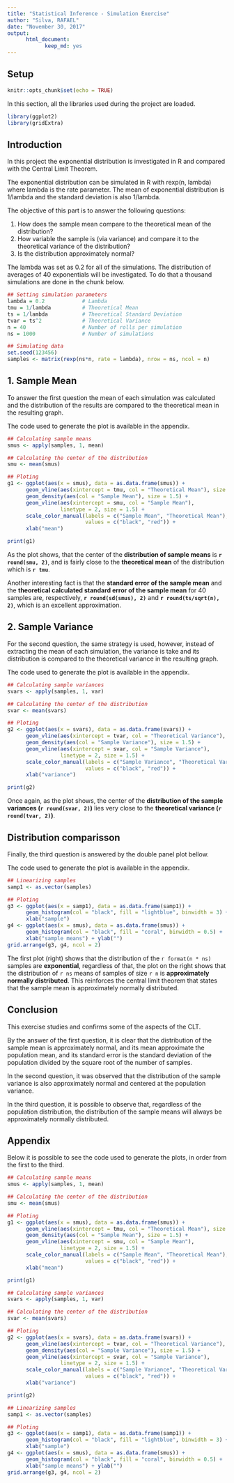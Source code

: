 ```yaml
---
title: "Statistical Inference - Simulation Exercise"
author: "Silva, RAFAEL"
date: "November 30, 2017"
output: 
      html_document:
            keep_md: yes
---
```


## Setup

```r
knitr::opts_chunk$set(echo = TRUE)
```

In this section, all the libraries used during the project are loaded.

```r
library(ggplot2)
library(gridExtra)
```


## Introduction

In this project the exponential distribution is investigated in R and compared with the Central Limit Theorem.

The exponential distribution can be simulated in R with rexp(n, lambda) where lambda is the rate parameter. The mean of exponential distribution is 1/lambda and the standard deviation is also 1/lambda.

The objective of this part is to answer the following questions:

1. How does the sample mean compare to the theoretical mean of the distribution?
1. How variable the sample is (via variance) and compare it to the theoretical variance of the distribution?
1. Is the distribution approximately normal?

The lambda was set as 0.2 for all of the simulations. The distribution of averages of 40 exponentials will be investigated. To do that a thousand simulations are done in the chunk below.

```r
## Setting simulation parameters
lambda = 0.2            # Lambda
tmu = 1/lambda          # Theoretical Mean
ts = 1/lambda           # Theoretical Standard Deviation
tvar = ts^2             # Theoretical Variance
n = 40                  # Number of rolls per simulation
ns = 1000               # Number of simulations

## Simulating data
set.seed(123456)
samples <- matrix(rexp(ns*n, rate = lambda), nrow = ns, ncol = n)
```

## 1. Sample Mean

To answer the first question the mean of each simulation was calculated and the distribution of the results are compared to the theoretical mean in the resulting graph.

The code used to generate the plot is available in the appendix.

```r
## Calculating sample means
smus <- apply(samples, 1, mean)

## Calculating the center of the distribution
smu <- mean(smus)

## Ploting
g1 <- ggplot(aes(x = smus), data = as.data.frame(smus)) +
      geom_vline(aes(xintercept = tmu, col = "Theoretical Mean"), size = 1.5) + 
      geom_density(aes(col = "Sample Mean"), size = 1.5) + 
      geom_vline(aes(xintercept = smu, col = "Sample Mean"), 
                 linetype = 2, size = 1.5) +
      scale_color_manual(labels = c("Sample Mean", "Theoretical Mean"), 
                         values = c("black", "red")) + 
      xlab("mean")

print(g1)
```

As the plot shows, that the center of the **distribution of sample means** is **```r round(smu, 2)```**, and is fairly close to the **theoretical mean** of the distribution which is **```r tmu```**.

Another interesting fact is that the **standard error of the sample mean** and the **theoretical calculated standard error of the sample mean** for 40 samples are, respectively, **```r round(sd(smus), 2)```** and **```r round(ts/sqrt(n), 2)```**, which is an excellent approximation.

## 2. Sample Variance

For the second question, the same strategy is used, however, instead of extracting the mean of each simulation, the variance is take and its distribution is compared to the theoretical variance in the resulting graph.

The code used to generate the plot is available in the appendix.

```r
## Calculating sample variances
svars <- apply(samples, 1, var)

## Calculating the center of the distribution
svar <- mean(svars)

## Ploting
g2 <- ggplot(aes(x = svars), data = as.data.frame(svars)) +
      geom_vline(aes(xintercept = tvar, col = "Theoretical Variance"), size = 1.5) + 
      geom_density(aes(col = "Sample Variance"), size = 1.5) + 
      geom_vline(aes(xintercept = svar, col = "Sample Variance"), 
                 linetype = 2, size = 1.5) +
      scale_color_manual(labels = c("Sample Variance", "Theoretical Variance"), 
                         values = c("black", "red")) + 
      xlab("variance")

print(g2)
```

Once again, as the plot shows, the center of the **distribution of the sample variances (```r round(svar, 2)```)** lies very close to the **theoretical variance (```r round(tvar, 2)```)**.

## Distribution comparisson

Finally, the third question is answered by the double panel plot bellow.

The code used to generate the plot is available in the appendix.

```r
## Linearizing samples
samp1 <- as.vector(samples)

## Ploting
g3 <- ggplot(aes(x = samp1), data = as.data.frame(samp1)) + 
      geom_histogram(col = "black", fill = "lightblue", binwidth = 3) +
      xlab("sample")
g4 <- ggplot(aes(x = smus), data = as.data.frame(smus)) +
      geom_histogram(col = "black", fill = "coral", binwidth = 0.5) +
      xlab("sample means") + ylab("")
grid.arrange(g3, g4, ncol = 2)
```

The first plot (right) shows that the distribution of the ```r format(n * ns)``` samples are **exponential**, regardless of that, the plot on the right shows that the distribution of ```r ns``` means of samples of size ```r n``` is **approximately normally distributed**. This reinforces the central limit theorem that states that the sample mean is approximately normally distributed.

## Conclusion

This exercise studies and confirms some of the aspects of the CLT.

By the answer of the first question, it is clear that the distribution of the sample mean is approximately normal, and its mean approximate the population mean, and its standard error is the standard deviation of the population divided by the square root of the number of samples.

In the second question, it was observed that the distribution of the sample variance is also approximately normal and centered at the population variance.

In the third question, it is possible to observe that, regardless of the population distribution, the distribution of the sample means will always be approximately normally distributed.

\pagebreak

## Appendix

Below it is possible to see the code used to generate the plots, in order from the first to the third.

```r
## Calculating sample means
smus <- apply(samples, 1, mean)

## Calculating the center of the distribution
smu <- mean(smus)

## Ploting
g1 <- ggplot(aes(x = smus), data = as.data.frame(smus)) +
      geom_vline(aes(xintercept = tmu, col = "Theoretical Mean"), size = 1.5) + 
      geom_density(aes(col = "Sample Mean"), size = 1.5) + 
      geom_vline(aes(xintercept = smu, col = "Sample Mean"), 
                 linetype = 2, size = 1.5) +
      scale_color_manual(labels = c("Sample Mean", "Theoretical Mean"), 
                         values = c("black", "red")) + 
      xlab("mean")

print(g1)
```

```r
## Calculating sample variances
svars <- apply(samples, 1, var)

## Calculating the center of the distribution
svar <- mean(svars)

## Ploting
g2 <- ggplot(aes(x = svars), data = as.data.frame(svars)) +
      geom_vline(aes(xintercept = tvar, col = "Theoretical Variance"), size = 1.5) + 
      geom_density(aes(col = "Sample Variance"), size = 1.5) + 
      geom_vline(aes(xintercept = svar, col = "Sample Variance"), 
                 linetype = 2, size = 1.5) +
      scale_color_manual(labels = c("Sample Variance", "Theoretical Variance"), 
                         values = c("black", "red")) + 
      xlab("variance")

print(g2)
```

```r
## Linearizing samples
samp1 <- as.vector(samples)

## Ploting
g3 <- ggplot(aes(x = samp1), data = as.data.frame(samp1)) + 
      geom_histogram(col = "black", fill = "lightblue", binwidth = 3) +
      xlab("sample")
g4 <- ggplot(aes(x = smus), data = as.data.frame(smus)) +
      geom_histogram(col = "black", fill = "coral", binwidth = 0.5) +
      xlab("sample means") + ylab("")
grid.arrange(g3, g4, ncol = 2)
```
